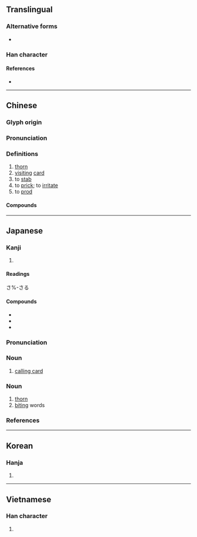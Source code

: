{{character info/new}}
{{also|刾|剌}}
==Translingual==

===Alternative forms===
* {{l|mul|刾}}

===Han character===
{{Han char|rn=18|rad=刀|as=06|sn=8|four=52900|canj=DBLN|ids=⿰朿刂}}

====References====
* {{Han ref|kx=0139.130|dkj=01969|dj=0316.040|hdz=10333.020|uh=523A|ud=21050|bh=A8EB|bd=43243}}

----

==Chinese==
{{zh-forms}}

===Glyph origin===
{{Han etym}}

===Pronunciation===
{{zh-pron
|m=cì
|c=cek3,ci3,cik3,sik3
|h=pfs=chhiuk
|md=chié
|mn=chhì/xm,zz:chhù/chhiah
|mn_note=chhù - literary; chhì - vernacular (Xiamen, Zhangzhou); chhiah - vernacular
|mn-t=ci3/ciah4
|w=2tshr
|mc=y
|oc=y
|cat=n,v
}}

===Definitions===
{{zh-hanzi}}

# [[thorn]]
# [[visiting]] [[card]]
# to [[stab]]
# to [[prick]]; to [[irritate]]
# to [[prod]]

====Compounds====
{{zh-der|刺桐:[[Indian coral tree]]|刺骨|刺促|弄刺子兒|刺鼻|刺毛|倒刺|刺激素|刺刺不休|刺瓜|刺囊細胞|刺刺|倒流刺|刺參|對刺|刺史天|刺草|刺齒|刺干|劈刺|刺謁|刺繡|刺楸|刺船|刺殺|刺撓|刺柑|刺股懸梁|刺癢|刺傷|名刺|刺骨懸梁|刺青|寒風刺骨|刺激性|刺客|引錐刺股|帶刺|刺刀|刺兒頭|刺探|刺絲|如芒刺背|刺蝟|刺心|刺槐|刺天|制約刺激|刺溜|刺激|刺絲鞭|刺字|刺腦|刺蹙|刺痛|刺眼|刺配|刺破|刺目|刺柏|刺斜|刺史|刺口|刺耳|刺激類化|刺股|投刺|拼刺|犯刺兒|懸梁刺骨|懷刺漫滅|毒刺|挑茶斡刺|懸頭刺股|流刺網|探刺|擇刺|氄刺|擊刺|挑毛揀刺|手刺|撩蜂撥刺|條件刺激|穿刺|泥中隱刺|描鸞刺鳳|眼中刺|毛刺|挑刺兒|白刺|炒刺|灸刺|激刺|泥中刺|懸頭刺骨|懸梁刺股|調刺|蘇秦刺股|芒刺|草刺兒|鑽刺|背若芒刺|諷刺畫|蛋中挑刺|行刺|遇刺|腰椎穿刺|粉刺|胡遮刺|譏刺|話中帶刺|謀刺|點刺|胡雕刺|骨刺|魚刺|衝刺|面刺|諷刺|通刺|羊膜穿刺|鰭刺|諷刺劇|門刺|鎗刺|芒刺在背|背生芒刺|肉中刺|謁刺|諷刺文字|鬧刺兒|虎刺|芒刺滿身}}

{{zh-cat|Elementary}}

----

==Japanese==

===Kanji===
{{ja-kanji|grade=c|rs=刀06}}

# {{defn|lang=ja|sort=刀06}}

====Readings====
{{ja-readings
|goon=し, しゃく
|kanon=し, せき
|kun=さ-す, そ-しる, と-げ, さ, -さる
}}さ%-さる

====Compounds====
* {{ja-r|刺身|さしみ}}
* {{ja-r|刺青|いれずみ}}
* {{ja-r|名刺|めいし}}

{{ja-kanjitab|し|yomi=o}}

===Pronunciation===
{{ja-pron|yomi=o|し|acc=1|acc_ref=DJR,NHK}}

===Noun===
{{ja-noun|し}}

# [[calling card]]

===Noun===
{{ja-noun|とげ}}

# [[thorn]]
# [[biting]] words

===References===
<references/>

----

==Korean==

===Hanja===
{{ko-hanja|hangeul=[[자]], [[척]], [[체]]|mr=cha, ch'ŏk, ch'e|y=ca, chek, chey}}

# {{defn|lang=ko|sort=刀06}}

----

==Vietnamese==

===Han character===
{{vi-hantu|[[thứ]], [[thích]], [[chích]]|rs=刀06}}

# {{defn|lang=vi|sort=刀06}}